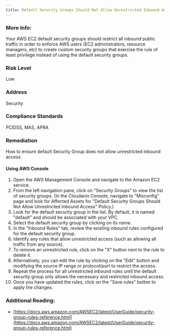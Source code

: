 ```yaml
---
title: Default Security Groups Should Not Allow Unrestricted Inbound Access
---
```


### More Info:

Your AWS EC2 default security groups should restrict all inbound public traffic in order to enforce AWS users (EC2 administrators, resource managers, etc) to create custom security groups that exercise the rule of least privilege instead of using the default security groups.

### Risk Level

Low

### Address

Security

### Compliance Standards

PCIDSS, MAS, APRA

### Remediation

How to ensure default Security Group does not allow unrestricted inbound access

#### Using AWS Console

1. Open the AWS Management Console and navigate to the Amazon EC2 service.
2. From the left navigation pane, click on "Security Groups" to view the list of security groups.
    (In the Cloudanix Console, navigate to "Misconfig" page and look for Affected Assets for "Default Security Groups Should Not Allow Unrestricted Inbound Access" Policy.)
3. Look for the default security group in the list. By default, it is named "default" and should be associated with your VPC.
4. Select the default security group by clicking on its name.
5. In the "Inbound Rules" tab, review the existing inbound rules configured for the default security group.
6. Identify any rules that allow unrestricted access (such as allowing all traffic from any source).
7. To remove an unrestricted rule, click on the "X" button next to the rule to delete it.
8. Alternatively, you can edit the rule by clicking on the "Edit" button and modifying the source IP range or protocol/port to restrict the access.
9. Repeat the process for all unrestricted inbound rules until the default security group only allows the necessary and restricted inbound access.
10. Once you have updated the rules, click on the "Save rules" button to apply the changes.

### Additional Reading:

- [https://docs.aws.amazon.com/AWSEC2/latest/UserGuide/security-group-rules-reference.html](https://docs.aws.amazon.com/AWSEC2/latest/UserGuide/security-group-rules-reference.html)
